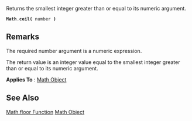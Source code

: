 Returns the smallest integer greater than or equal to its numeric argument.

 '''Math'''.'''ceil(''' number ''')''' 
==Remarks==
The required number argument is a numeric expression.

The return value is an integer value equal to the smallest integer greater than or equal to its numeric argument.

'''Applies To''' : [[javascript/Math|Math Object]]


==See Also==

              

              
[[javascript/Math/floor|Math.floor Function]]
[[javascript/Math|Math Object]]
